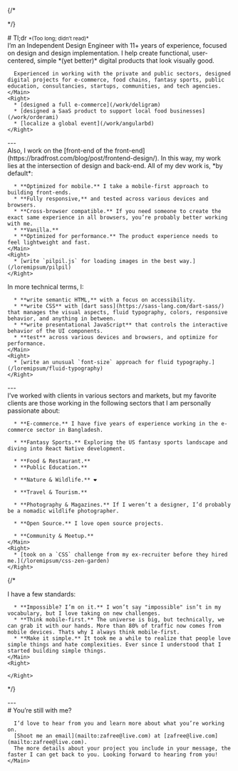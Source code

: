 
<Content>
  
  {/* <Row center>
    <Main full>
      <Brace />
    </Main>
  </Row> */}

  <Row center>
    <Main full>
      # Tl;dr <small>*(Too long; didn’t read)*</small>
    </Main>
  </Row>

  <Row center>
    <Main>
      I’m an Independent Design Engineer with 11+ years of experience, 
      focused on design and design implementation. 
      I help create functional, user-centered, 
      simple *(yet better)* digital products that look visually good.

      Experienced in working with the private and public sectors, designed digital projects for e-commerce, food chains, fantasy sports, public education, consultancies, startups, communities, and tech agencies.
    </Main>
    <Right>
      * [designed a full e-commerce](/work/deligram)
      * [designed a SaaS product to support local food businesses](/work/orderami)
      * [localize a global event](/work/angularbd)
    </Right>
  </Row>

  <Row center>
    <Main full>
      ---
    </Main>
  </Row>

  <Row center>
    <Main>
      Also, I work on the [front-end of the front-end](https://bradfrost.com/blog/post/frontend-design/).
      In this way, my work lies at the intersection of design and back-end.
      All of my dev work is, *by default*:
      
      * **Optimized for mobile.** I take a mobile-first approach to building front-ends.
      * **Fully responsive,** and tested across various devices and browsers.
      * **Cross-browser compatible.** If you need someone to create the exact same experience in all browsers, you’re probably better working with me.
      * **Vanilla.**
      * **Optimized for performance.** The product experience needs to feel lightweight and fast. 
    </Main>
    <Right>
      * [write `pilpil.js` for loading images in the best way.](/loremipsum/pilpil)
    </Right>
  </Row>

  <Row center>
    <Main>
      In more technical terms, I:

      * **write semantic HTML,** with a focus on accessibility.
      * **write CSS** with [dart sass](https://sass-lang.com/dart-sass/) that manages the visual aspects, fluid typography, colors, responsive behavior, and anything in between.
      * **write presentational JavaScript** that controls the interactive behavior of the UI components.
      * **test** across various devices and browsers, and optimize for performance.
    </Main>
    <Right>
      * [write an unusual `font-size` approach for fluid typography.](/loremipsum/fluid-typography)
    </Right>
  </Row>

  <Row center>
    <Main full>
      ---
    </Main>
  </Row>

  <Row center>
    <Main>
      I’ve worked with clients in various sectors and markets, but my favorite clients are those working in the following sectors that I am personally passionate about:

      * **E-commerce.** I have five years of experience working in the e-commerce sector in Bangladesh.

      * **Fantasy Sports.** Exploring the US fantasy sports landscape and diving into React Native development.

      * **Food & Restaurant.**
      * **Public Education.**

      * **Nature & Wildlife.** ❤️
      
      * **Travel & Tourism.** 
      
      * **Photography & Magazines.** If I weren’t a designer, I’d probably be a nomadic wildlife photographer.
      
      * **Open Source.** I love open source projects.

      * **Community & Meetup.**
    </Main>
    <Right>
      * [took on a `CSS` challenge from my ex-recruiter before they hired me.](/loremipsum/css-zen-garden)
    </Right>
  </Row>

  {/* <Row center>
    <Main>
      I have a few standards:

      * **Impossible? I’m on it.** I won’t say "impossible" isn’t in my vocabulary, but I love taking on new challenges.
      * **Think mobile-first.** The universe is big, but technically, we can grab it with our hands. More than 80% of traffic now comes from mobile devices. Thats why I always think mobile-first.
      * **Make it simple.** It took me a while to realize that people love simple things and hate complexities. Ever since I understood that I started building simple things.
    </Main>
    <Right>
      
    </Right>
  </Row> */}

  <Row center>
    ---
  </Row>

  <Row center>
    <Main full>
      # You’re still with me?

      I’d love to hear from you and learn more about what you’re working on. 
      [Shoot me an email](mailto:zafree@live.com) at [zafree@live.com](mailto:zafree@live.com). 
      The more details about your project you include in your message, the faster I can get back to you. Looking forward to hearing from you!
    </Main>
  </Row>
</Content>